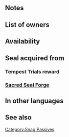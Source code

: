{{SkillPage Tabs}}{{Passive
|type=B
|name=Def/Res Snag
|exclusive=0
|canUseWeapon={{WeaponList|exclude=Staff}}
|canUseMove={{MoveList|Cavalry,Flying}}
|properties=random_inherit_base,random_owner
|1name=Def/Res Snag 1
|alt1name=Def Res Snag 1
|1tagid=SID_守備魔防の干渉1
|1cost=60
|1effect=If a movement Assist skill (like Reposition, Shove, Pivot, etc.) is used by unit or targets unit, inflicts Def/Res-2 on nearest foes within 4 spaces of both unit and target through their next actions.
|1required=-
|1promotionRarity=4
|1promotionTier=1
|2name=Def/Res Snag 2
|alt2name=Def Res Snag 2
|2tagid=SID_守備魔防の干渉2
|2cost=120
|2effect=If a movement Assist skill (like Reposition, Shove, Pivot, etc.) is used by unit or targets unit, inflicts Def/Res-4 on nearest foes within 4 spaces of both unit and target through their next actions.
|2promotionRarity=5
|2promotionTier=1
|3name=Def/Res Snag 3
|alt3name=Def Res Snag 3
|3tagid=SID_守備魔防の干渉3
|3cost=240
|3effect=If a movement Assist skill (like Reposition, Shove, Pivot, etc.) is used by unit or targets unit, inflicts Def/Res-6 on nearest foes within 4 spaces of both unit and target through their next actions.
}}
==Notes==
{{Penalties}}
==List of owners==
{{Skill Hero List}}
==Availability==
{{PassiveFocusList}}
{{PassiveDistributionList}}
{{PassiveCombatManualList}}
==Seal acquired from==
===Tempest Trials reward===
{{Tempest Trials seal reward}}
===[[Sacred Seal Forge]]===
{{SealCosts
|seals=Def/Res Snag 1;Def/Res Snag 2;Def/Res Snag 3
|badgeColor=Transparent
|costs1=20;100;20
|costs2=60;200;50
|costs3=400;1000;100
}}
==In other languages==
{{OtherLanguages
|english=Def/Res Snag
|japanese=守備魔防の干渉
|german=Ver./Res.-Falle
|spanishEU=Turbar Def/Res
|spanishLA=Turb. Def./Res.
|french=Accroc Déf/Rés
|italian=Intoppo Dif/Res
|chineseTW=防守魔防干涉
|portuguese=Óbice Def./Res.
}}
==See also==
{{See also skills|cond=Description LIKE '%If a movement Assist skill%inflicts%/%-%'|columns=3}}
{{Passives Navbox|B}}
[[Category:Snag Passives]]
{{Seals Navbox}}